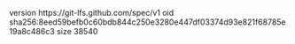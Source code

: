 version https://git-lfs.github.com/spec/v1
oid sha256:8eed59befb0c60bdb844c250e3280e447df03374d93e821f68785e19a8c486c3
size 38540
